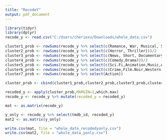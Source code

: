 ```yaml
---
title: "RecodeY"
output: pdf_document
---
```


```r
library(tidyr)
library(dplyr)
recode_y <- read.csv("C:/Users/cheriexu/Downloads/whole_data.csv")

cluster1_prob <- rowSums(recode_y %>% select(c(Romance, War, Musical, Sport)))/4
cluster2_prob <- rowSums(recode_y %>% select(c(Horror, Thriller)))/2
cluster3_prob <- rowSums(recode_y %>% select(c(News, Short, Documentary,History, Biography)))/5
cluster4_prob <- rowSums(recode_y %>% select(c(Comedy,Drama)))/2
cluster5_prob <- rowSums(recode_y %>% select(c(Sci.Fi,Animation,Music,Adult,Reality.TV,Adventure,Talk.Show,Family,Fantasy,Game.Show)))/10
cluster6_prob <- rowSums(recode_y %>% select(c(Crime,Film.Noir,Western,Mystery)))/4
cluster7_prob <- rowSums(recode_y %>% select(Action))

cluster_prob <- cbind(cluster1_prob,cluster2_prob,cluster3_prob,cluster4_prob,cluster5_prob,cluster6_prob,cluster7_prob )

recoded_y <- apply(cluster_prob,MARGIN=1,which.max)
recode_y <- recode_y %>% mutate(recoded_y = recoded_y)

mat <- as.matrix(recode_y)

y_only <- recode_y %>% select(tmdb_id, recoded_y)
mat2 <- as.matrix(y_only)

write.csv(mat, file = "whole_data_recodedyonly.csv")
write.csv(mat2, file = "whole_data_yonly.csv")
```

